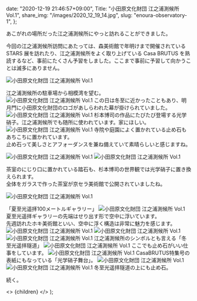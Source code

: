 
  date: "2020-12-19 21:46:57+09:00",
  Title: "小田原文化財団 江之浦測候所 Vol.1",
  share_img: "/images/2020_12_19_14.jpg",
  slug: "enoura-observatory-1",
};

あこがれの場所だった江之浦測候所にやっと訪れることができました。

今回の江之浦測候所訪問にあたっては、森美術館で年明けまで開催されている STARS 展を訪れたり、江之浦測候所をよく取り上げている Casa BRUTUS を熟読するなど、事前にたくさん予習をしました。ここまで事前に予習して向かうことは滅多にありません。

![小田原文化財団 江之浦測候所 Vol.1](/images/2020_12_19_1.jpg)

<span className="caption">江之浦測候所の駐車場から相模湾を望む。</span>
![小田原文化財団 江之浦測候所 Vol.1](/images/2020_12_19_2.jpg)
<span className="caption">
  この日は冬至に近かったこともあり、明月門に小田原文化財団のロゴがあしらわれた幕が掛けられていました。
</span>
![小田原文化財団 江之浦測候所 Vol.1](/images/2020_12_19_3.jpg)
<span className="caption">
  杉本博司の作品にたびたび登場する光学硝子。江之浦測候所でも随所に使われています。家にほしい。
</span>
![小田原文化財団 江之浦測候所 Vol.1](/images/2020_12_19_4.jpg)
<span className="caption">
  寺院や庭園によく置かれている止め石もあちこちに置かれています。
  <br />
  止め石って美しさとアフォーダンスを兼ね備えていて素晴らしいと感じますね。
</span>

![小田原文化財団 江之浦測候所 Vol.1](/images/2020_12_19_8.jpg)
![小田原文化財団 江之浦測候所 Vol.1](/images/2020_12_19_9.jpg)

<span className="caption">
  茶室のにじり口に置かれている踏石も、杉本博司の世界観では光学硝子に置き換えられます。
  <br />
  全体をガラスで作った茶室が京セラ美術館で公開されていましたね。
</span>

![小田原文化財団 江之浦測候所 Vol.1](/images/2020_12_19_7.jpg)

<span className="caption">「夏至光遥拝100メートルギャラリー」</span>
![小田原文化財団 江之浦測候所 Vol.1](/images/2020_12_19_10.jpg)
<span className="caption">
  夏至光遥拝ギャラリーの先端はせり出す形で空中に浮いています。
  <br />
  先週訪れたホキ美術館といい、空中に浮く構造は非常に魅力を感じます。
</span>
![小田原文化財団 江之浦測候所 Vol.1](/images/2020_12_19_11.jpg) ![小田原文化財団
江之浦測候所 Vol.1](/images/2020_12_19_6.jpg) ![小田原文化財団 江之浦測候所 Vol.1](/images/2020_12_19_12.jpg)
<span className="caption">
  江之浦測候所のシンボルとも言える「冬至光遥拝隧道」
</span>
![小田原文化財団 江之浦測候所 Vol.1](/images/2020_12_19_13.jpg)
<span className="caption">ここでも止め石がいい仕事をしています。</span>
![小田原文化財団 江之浦測候所 Vol.1](/images/2020_12_19_14.jpg)
<span className="caption">
  CasaBRUTUS特集号の表紙にもなっている「光学硝子舞台」。
</span>
![小田原文化財団 江之浦測候所 Vol.1](/images/2020_12_19_15.jpg) ![小田原文化財団
江之浦測候所 Vol.1](/images/2020_12_19_16.jpg)
<span className="caption">冬至光遥拝隧道の上にも止め石。</span>

続く。

  <>
    <Head>
      <title>{meta.Title} | 異郷好実</title>
    </Head>
    <PostLayout meta={meta}>{children}</PostLayout>
  </>
);
